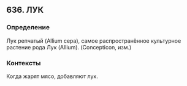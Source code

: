 ## 636. ЛУК
### Определение
Лук репчатый (Allium cepa), самое распространённое культурное растение рода Лук (Allium). (Concepticon, изм.)

### Контексты
Когда жарят мясо, добавляют лук.


